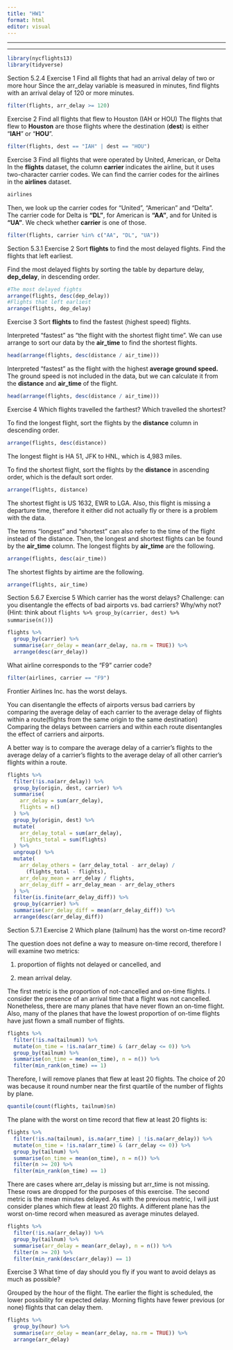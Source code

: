 ---
title: "HW1"
format: html
editor: visual
---

------------------------------------------------------------------------

------------------------------------------------------------------------

```{r}
library(nycflights13)
library(tidyverse)
```

Section 5.2.4 Exercise 1 Find all flights that had an arrival delay of two or more hour Since the arr_delay variable is measured in minutes, find flights with an arrival delay of 120 or more minutes.

```{r}
filter(flights, arr_delay >= 120)
```

Exercise 2 Find all flights that flew to Houston (IAH or HOU) The flights that flew to **Houston** are those flights where the destination (**dest**) is either "**IAH**" or "**HOU**".

```{r}
filter(flights, dest == "IAH" | dest == "HOU")
```

Exercise 3 Find all flights that were operated by United, American, or Delta In the **flights** dataset, the column **carrier** indicates the airline, but it uses two-character carrier codes. We can find the carrier codes for the airlines in the **airlines** dataset.

```{r}
airlines
```

Then, we look up the carrier codes for "United", "American" and "Delta". The carrier code for Delta is **"DL"**, for American is **"AA"**, and for United is **"UA"**. We check whether **carrier** is one of those.

```{r}
filter(flights, carrier %in% c("AA", "DL", "UA"))
```

Section 5.3.1 Exercise 2 Sort **flights** to find the most delayed flights. Find the flights that left earliest.

Find the most delayed flights by sorting the table by departure delay, **dep_delay**, in descending order.

```{r}
#The most delayed fights
arrange(flights, desc(dep_delay))
#Flights that left earliest
arrange(flights, dep_delay)
```

Exercise 3 Sort **flights** to find the fastest (highest speed) flights.

Interpreted "fastest" as "the flight with the shortest flight time". We can use arrange to sort our data by the **air_time** to find the shortest flights.

```{r}
head(arrange(flights, desc(distance / air_time)))
```

Interpreted "fastest" as the flight with the highest **average ground speed.** The ground speed is not included in the data, but we can calculate it from the **distance** and **air_time** of the flight.

```{r}
head(arrange(flights, desc(distance / air_time)))
```

Exercise 4 Which flights travelled the farthest? Which travelled the shortest?

To find the longest flight, sort the flights by the **distance** column in descending order.

```{r}
arrange(flights, desc(distance))
```

The longest flight is HA 51, JFK to HNL, which is 4,983 miles.

To find the shortest flight, sort the flights by the **distance** in ascending order, which is the default sort order.

```{r}
arrange(flights, distance)
```

The shortest flight is US 1632, EWR to LGA. Also, this flight is missing a departure time, therefore it either did not actually fly or there is a problem with the data.

The terms "longest" and "shortest" can also refer to the time of the flight instead of the distance. Then, the longest and shortest flights can be found by the **air_time** column. The longest flights by **air_time** are the following.

```{r}
arrange(flights, desc(air_time))
```

The shortest flights by airtime are the following.

```{r}
arrange(flights, air_time)
```

Section 5.6.7 Exercise 5 Which carrier has the worst delays? Challenge: can you disentangle the effects of bad airports vs. bad carriers? Why/why not? (Hint: think about `flights %>% group_by(carrier, dest) %>% summarise(n())`)

```{r}
flights %>%
  group_by(carrier) %>%
  summarise(arr_delay = mean(arr_delay, na.rm = TRUE)) %>%
  arrange(desc(arr_delay))
```

What airline corresponds to the "F9" carrier code?

```{r}
filter(airlines, carrier == "F9")
```

Frontier Airlines Inc. has the worst delays.

You can disentangle the effects of airports versus bad carriers by comparing the average delay of each carrier to the average delay of flights within a route(flights from the same origin to the same destination) Comparing the delays between carriers and within each route disentangles the effect of carriers and airports.

A better way is to compare the average delay of a carrier's flights to the average delay of a carrier's flights to the average delay of all other carrier's flights within a route.

```{r}
flights %>%
  filter(!is.na(arr_delay)) %>%
  group_by(origin, dest, carrier) %>%
  summarise(
    arr_delay = sum(arr_delay),
    flights = n()
  ) %>%
  group_by(origin, dest) %>%
  mutate(
    arr_delay_total = sum(arr_delay),
    flights_total = sum(flights)
  ) %>%
  ungroup() %>%
  mutate(
    arr_delay_others = (arr_delay_total - arr_delay) /
      (flights_total - flights),
    arr_delay_mean = arr_delay / flights,
    arr_delay_diff = arr_delay_mean - arr_delay_others
  ) %>%
  filter(is.finite(arr_delay_diff)) %>%
  group_by(carrier) %>%
  summarise(arr_delay_diff = mean(arr_delay_diff)) %>%
  arrange(desc(arr_delay_diff))
```

Section 5.7.1 Exercise 2 Which plane (tailnum) has the worst on-time record?

The question does not define a way to measure on-time record, therefore I will examine two metrics:

1.  proportion of flights not delayed or cancelled, and

2.  mean arrival delay.

The first metric is the proportion of not-cancelled and on-time flights. I consider the presence of an arrival time that a flight was not cancelled. Nonetheless, there are many planes that have never flown an on-time flight. Also, many of the planes that have the lowest proportion of on-time flights have just flown a small number of flights.

```{r}
flights %>%
  filter(!is.na(tailnum)) %>%
  mutate(on_time = !is.na(arr_time) & (arr_delay <= 0)) %>%
  group_by(tailnum) %>%
  summarise(on_time = mean(on_time), n = n()) %>%
  filter(min_rank(on_time) == 1)
```

Therefore, I will remove planes that flew at least 20 flights. The choice of 20 was because it round number near the first quartile of the number of flights by plane.

```{r}
quantile(count(flights, tailnum)$n)
```

The plane with the worst on time record that flew at least 20 flights is:

```{r}
flights %>%
  filter(!is.na(tailnum), is.na(arr_time) | !is.na(arr_delay)) %>%
  mutate(on_time = !is.na(arr_time) & (arr_delay <= 0)) %>%
  group_by(tailnum) %>%
  summarise(on_time = mean(on_time), n = n()) %>%
  filter(n >= 20) %>%
  filter(min_rank(on_time) == 1)
```

There are cases where arr_delay is missing but arr_time is not missing. These rows are dropped for the purposes of this exercise. The second metric is the mean minutes delayed. As with the previous metric, I will just consider planes which flew at least 20 flights. A different plane has the worst on-time record when measured as average minutes delayed.

```{r}
flights %>%
  filter(!is.na(arr_delay)) %>%
  group_by(tailnum) %>%
  summarise(arr_delay = mean(arr_delay), n = n()) %>%
  filter(n >= 20) %>%
  filter(min_rank(desc(arr_delay)) == 1)
```

Exercise 3 What time of day should you fly if you want to avoid delays as much as possible?

Grouped by the hour of the flight. The earlier the flight is scheduled, the lower possibility for expected delay. Morning flights have fewer previous (or none) flights that can delay them.

```{r}
flights %>%
  group_by(hour) %>%
  summarise(arr_delay = mean(arr_delay, na.rm = TRUE)) %>%
  arrange(arr_delay)
```

\
